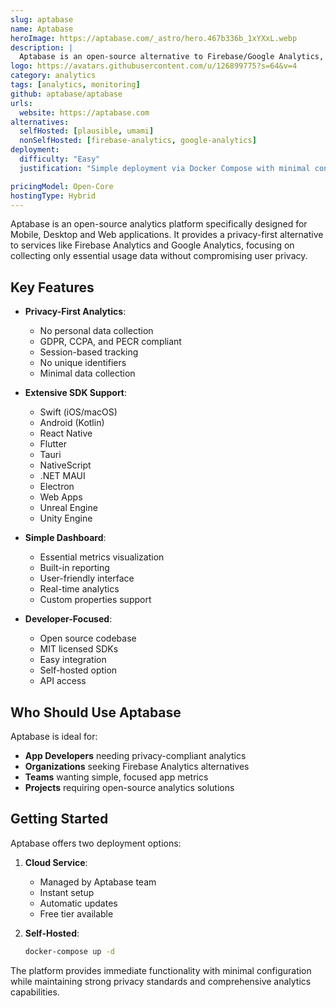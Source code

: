 ```yaml
---
slug: aptabase
name: Aptabase
heroImage: https://aptabase.com/_astro/hero.467b336b_1xYXxL.webp
description: |
  Aptabase is an open-source alternative to Firebase/Google Analytics, specifically built for Mobile, Desktop and Web apps with a focus on privacy and simplicity.
logo: https://avatars.githubusercontent.com/u/126899775?s=64&v=4
category: analytics
tags: [analytics, monitoring]
github: aptabase/aptabase
urls:
  website: https://aptabase.com
alternatives:
  selfHosted: [plausible, umami]
  nonSelfHosted: [firebase-analytics, google-analytics]
deployment:
  difficulty: "Easy"
  justification: "Simple deployment via Docker Compose with minimal configuration required."

pricingModel: Open-Core
hostingType: Hybrid
---
```


Aptabase is an open-source analytics platform specifically designed for Mobile,
Desktop and Web applications. It provides a privacy-first alternative to services
like Firebase Analytics and Google Analytics, focusing on collecting only essential
usage data without compromising user privacy.

## Key Features

- **Privacy-First Analytics**:

  - No personal data collection
  - GDPR, CCPA, and PECR compliant
  - Session-based tracking
  - No unique identifiers
  - Minimal data collection

- **Extensive SDK Support**:

  - Swift (iOS/macOS)
  - Android (Kotlin)
  - React Native
  - Flutter
  - Tauri
  - NativeScript
  - .NET MAUI
  - Electron
  - Web Apps
  - Unreal Engine
  - Unity Engine

- **Simple Dashboard**:

  - Essential metrics visualization
  - Built-in reporting
  - User-friendly interface
  - Real-time analytics
  - Custom properties support

- **Developer-Focused**:
  - Open source codebase
  - MIT licensed SDKs
  - Easy integration
  - Self-hosted option
  - API access

## Who Should Use Aptabase

Aptabase is ideal for:

- **App Developers** needing privacy-compliant analytics
- **Organizations** seeking Firebase Analytics alternatives
- **Teams** wanting simple, focused app metrics
- **Projects** requiring open-source analytics solutions

## Getting Started

Aptabase offers two deployment options:

1. **Cloud Service**:

   - Managed by Aptabase team
   - Instant setup
   - Automatic updates
   - Free tier available

2. **Self-Hosted**:
   ```bash
   docker-compose up -d
   ```

The platform provides immediate functionality with minimal configuration while
maintaining strong privacy standards and comprehensive analytics capabilities.

